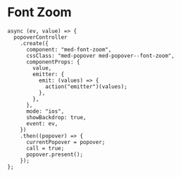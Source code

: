 
<Meta title="Components/Compositions/Font Zoom (Font Size Range)/Usage" />

# Font Zoom

```
async (ev, value) => {
  popoverController
    .create({
      component: "med-font-zoom",
      cssClass: "med-popover med-popover--font-zoom",
      componentProps: {
        value,
        emitter: {
          emit: (values) => {
            action("emitter")(values);
          },
        },
      },
      mode: "ios",
      showBackdrop: true,
      event: ev,
    })
    .then((popover) => {
      currentPopover = popover;
      call = true;
      popover.present();
    });
};
```
